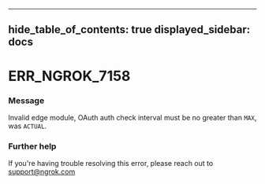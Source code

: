 

---
hide_table_of_contents: true
displayed_sidebar: docs
---


# ERR_NGROK_7158

### Message
Invalid edge module, OAuth auth check interval must be no greater than `MAX`, was `ACTUAL`.

<ErrorDetails error="err_ngrok_7158" />



### Further help
If you're having trouble resolving this error, please reach out to [support@ngrok.com](mailto:support@ngrok.com?subject=Help%20with%20ERR_NGROK_7158)


